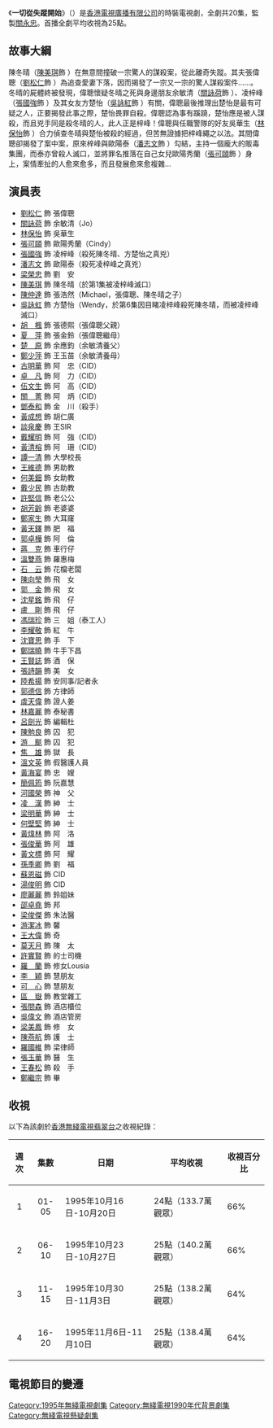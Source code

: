 {{無綫劇集 
| 中文劇名=一切從失蹤開始
| 英文劇名={{lang|en|The Unexpected}}
| 圖像=
| 製作年份=1995年
| 翡翠台首播日期=1995年10月16日－11月10日
| 翡翠台首播時間=
| 監製=[[關永忠|關永忠]]
| 編導=[[鍾澍佳|鍾澍佳]]、[[黃偉森|黃偉森]]、[[林玉芬|林玉芬]]、[[李敬華|李敬華]]、<br>[[鄭永基|鄭永基]]、[[關永忠|關永忠]]
| 助理編導= [[黃肖英|黃肖英]]、[[梁慧茵|梁慧茵]]、[[文偉鴻|文偉鴻]]、[[陳安文|陳安文]]、<br>[[譚穗銘|譚穗銘]]、[[梁耀堅|梁耀堅]]、[[林鳳玲|林鳳玲]]
| 編劇={{nowrap|[[羅錦輝|羅錦輝]]、[[司徒慧焯|司徒慧焯]]、[[阮應泰|阮應泰]]、[[鄧紫珊|鄧紫珊]]、}}<br>[[羅慧芝|羅慧芝]]
| 製作統籌 =[[李婉嫻|李婉嫻]] 
| 編審=[[羅錦輝|羅錦輝]]、[[司徒慧焯|司徒慧焯]]
| 集數=20
| 劇種=時裝懸疑
| 主演= [[劉松仁|劉松仁]]、[[關詠荷|關詠荷]]、[[林保怡|林保怡]]、[[張可頤|張可頤]]、<br>[[張國強_(香港演員)|張國強]]、[[潘志文|潘志文]]、[[梁榮忠|梁榮忠]]
| 主題曲= 《從未變改》
| 作曲= [[巫啟賢|巫啟賢]]
| 填詞= [[張美賢|張美賢]]
| 主唱= [[巫啟賢|巫啟賢]]
| 插曲= 《註定相愛》
| 作曲2= [[倫永亮|倫永亮]]
| 填詞2= [[張美賢|張美賢]]
| 主唱2= [[彭羚|彭　羚]]、[[張信哲|張信哲]]
}}
《'''一切從失蹤開始'''》（{{lang-en|'''The Unexpected'''}}）是[[香港|香港]][[電視廣播有限公司|電視廣播有限公司]]的時裝電視劇，全劇共20集，監製[[關永忠|關永忠]]。首播全劇平均收視為25點。

==故事大綱==
陳冬晴（[[陳美琪|陳美琪]]飾 ）在無意間撞破一宗驚人的謀殺案，從此離奇失蹤。其夫張偉聰（[[劉松仁|劉松仁]]飾 ）為追查愛妻下落，因而揭發了一宗又一宗的驚人謀殺案件......。冬晴的屍體終被發現，偉聰懷疑冬晴之死與身邊朋友余敏清（[[關詠荷|關詠荷]]飾 ）、凌梓峰（[[張國強_(香港演員)|張國強]]飾 ）及其女友方楚怡（[[吳詠紅|吳詠紅]]飾 ）有關，偉聰最後推理出楚怡是最有可疑之人，正要揭發此事之際，楚怡畏罪自殺。偉聰認為事有蹊蹺，楚怡應是被人謀殺，而且兇手同是殺冬晴的人，此人正是梓峰！偉聰與任職警隊的好友吳華生（[[林保怡|林保怡]]飾 ）合力偵查冬晴與楚怡被殺的經過，但苦無證據把梓峰繩之以法。其間偉聰卻揭發了案中案，原來梓峰與歐陽泰（[[潘志文|潘志文]]飾 ）勾結，主持一個龐大的販毒集團，而泰亦曾殺人滅口，並將罪名推落在自己女兒歐陽秀蘭（[[張可頤|張可頤]]飾 ）身上，案情牽扯的人愈來愈多，而且發展愈來愈複雜...

==演員表==
*[[劉松仁|劉松仁]] 飾 張偉聰
*[[關詠荷|關詠荷]] 飾 余敏清（Jo）
*[[林保怡|林保怡]] 飾 吳華生
*[[張可頤|張可頤]] 飾 歐陽秀蘭（Cindy）
*[[張國強_(香港演員)|張國強]] 飾 凌梓峰（殺死陳冬晴、方楚怡之真兇）
*[[潘志文|潘志文]] 飾 歐陽泰（殺死凌梓峰之真兇）
*[[梁榮忠|梁榮忠]] 飾 劉　安
*[[陳美琪|陳美琪]] 飾 陳冬晴（於第1集被凌梓峰滅口）
*[[陳仲達|陳仲達]] 飾 張浩然（Michael，張偉聰、陳冬晴之子）
*[[吳詠虹|吳詠虹]] 飾 方楚怡（Wendy，於第6集因目睹凌梓峰殺死陳冬晴，而被凌梓峰滅口）
*[[胡楓|胡　楓]] 飾 張德熙（張偉聰父親）
*[[夏萍|夏　萍]] 飾 張金鈴（張偉聰繼母）
*[[楚原|楚　原]] 飾 余應鈞（余敏清養父）
*[[鄭少萍|鄭少萍]] 飾 王玉苗（余敏清養母）
*[[古明華|古明華]] 飾 阿　忠（CID）
*[[卓凡|卓　凡]] 飾 阿　力（CID）
*[[伍文生|伍文生]] 飾 阿　高（CID）
*[[關菁|關　菁]] 飾 阿　炳（CID）
*[[鄧泰和|鄧泰和]] 飾 金　川（殺手）
*[[黃成想|黃成想]] 飾 胡仁廣
*[[談泉慶|談泉慶]] 飾 王SIR
*[[戴耀明|戴耀明]] 飾 阿　強（CID）
*[[黃清榕|黃清榕]] 飾 阿　珊（CID）
*[[譚一清|譚一清]] 飾 大學校長
*[[王維德|王維德]] 飾 男助教
*[[何美鈿|何美鈿]] 飾 女助教
*[[戴少民|戴少民]] 飾 古助教
*[[許堅信|許堅信]] 飾 老公公
*[[胡芳齡|胡芳齡]] 飾 老婆婆
*[[鄭家生|鄭家生]] 飾 大耳窿
*[[黃天鐸|黃天鐸]] 飾 肥　福
*[[郭卓樺|郭卓樺]] 飾 阿　倫
*[[蔣克|蔣　克]] 飾 車行仔
*[[溫雙燕|溫雙燕]] 飾 羅惠梅
*[[石云|石　云]] 飾 花檔老闆
*[[陳向瑩|陳向瑩]] 飾 飛　女
*[[郭金|郭　金]] 飾 飛　女
*[[沈星銘|沈星銘]] 飾 飛　仔
*[[盧剛_(藝人)|盧　剛]] 飾 飛　仔
*[[馮瑞珍|馮瑞珍]] 飾 三　姐（泰工人）
*[[李耀敬|李耀敬]] 飾 紅　牛
*[[沈寶思|沈寶思]] 飾 手　下
*[[鄭瑞曉|鄭瑞曉]] 飾 牛手下昌
*[[王賢誌|王賢誌]] 飾 酒　保
*[[張詩韻|張詩韻]] 飾 美　女
*[[陸希揚|陸希揚]] 飾 安同事/記者永
*[[郭德信|郭德信]] 飾 方律師
*[[虡天偉|虡天偉]] 飾 證人姜
*[[林嘉麗|林嘉麗]] 飾 泰秘書
*[[呂劍光|呂劍光]] 飾 編輯杜
*[[陳勉良|陳勉良]] 飾 囚　犯
*[[游颷|游　颷]] 飾 囚　犯
*[[焦雄|焦　雄]] 飾 獄　長
*[[溫文英|溫文英]] 飾 假醫護人員
*[[黃海宴|黃海宴]] 飾 忠　嫂
*[[簡佩筠|簡佩筠]] 飾 阮嘉慧
*[[河國榮|河國榮]] 飾 神　父
*[[凌漢|凌　漢]] 飾 紳　士
*[[梁明華|梁明華]] 飾 紳　士
*[[何壁堅|何壁堅]] 飾 紳　士
*[[黃煒林|黃煒林]] 飾 阿　洛
*[[張俊華|張俊華]] 飾 阿　雄
*[[黃文標|黃文標]] 飾 阿　耀
*[[孫季卿|孫季卿]] 飾 劉　福
*[[蘇恩磁|蘇恩磁]] 飾 CID
*[[湯俊明|湯俊明]] 飾 CID
*[[廖麗麗|廖麗麗]] 飾 鈴姐妹
*[[邵卓堯|邵卓堯]] 飾 邦
*[[梁俊傑|梁俊傑]] 飾 朱法醫
*[[游潔冰|游潔冰]] 飾 馨
*[[王大偉|王大偉]] 飾 奇
*[[莫天月|莫天月]] 飾 陳　太
*[[許實賢|許實賢]] 飾 的士司機
*[[羅蘭_(香港)|羅　蘭]] 飾 修女Lousia
*[[李穎|李　穎]] 飾 慧朋友
*[[可心|可　心]] 飾 慧朋友
*[[區嶽|區　嶽]] 飾 教堂雜工
*[[張間森|張間森]] 飾 酒店櫃位
*[[吳偉文|吳偉文]] 飾 酒店管房
*[[梁美鳳|梁美鳳]] 飾 修　女
*[[陳燕航|陳燕航]] 飾 護　士
*[[羅國維|羅國維]] 飾 梁律師
*[[張玉華|張玉華]] 飾 醫　生
*[[王春松|王春松]] 飾 殺　手
*[[鄭繼宗|鄭繼宗]] 飾 畢

==收視==

以下為該劇於[[香港|香港]][[無綫電視|無綫電視]][[翡翠台|翡翠台]]之收視紀錄：

{|class=wikitable
!週次!!集數!!日期!!平均收視!!收視百分比
|-
|align=center|1||align=center|01-05||1995年10月16日-10月20日||24點（133.7萬觀眾）||66%
|-
|align=center|2||align=center|06-10||1995年10月23日-10月27日||25點（140.2萬觀眾）||66%
|-
|align=center|3||align=center|11-15||1995年10月30日-11月3日||25點（138.2萬觀眾）||64%
|-
|align=center|4||align=center|16-20||1995年11月6日-11月10日||25點（138.4萬觀眾）||64%
|}

==電視節目的變遷==
{{電視節目的變遷|上一節目=[[壹號皇庭IV|壹號皇庭IV]]<br/>（1995.09.11 - 1995.10.14）|下一節目=[[刀馬旦_(無綫電視劇)|刀馬旦 (無綫電視劇)]]<br/>（1995.11.13 - 1995.12.08）|節目名稱=一切從失踪開始<br/>（1995.10.16 - 1995.11.10）|電視台={{HKG-NOC}}[[無綫電視|無綫電視]][[翡翠台|翡翠台]]|播放檔次=星期一至五 第二線劇集 21:00-22:00}}


[[Category:1995年無綫電視劇集|Category:1995年無綫電視劇集]]
[[Category:無綫電視1990年代背景劇集|Category:無綫電視1990年代背景劇集]]
[[Category:無綫電視懸疑劇集|Category:無綫電視懸疑劇集]]